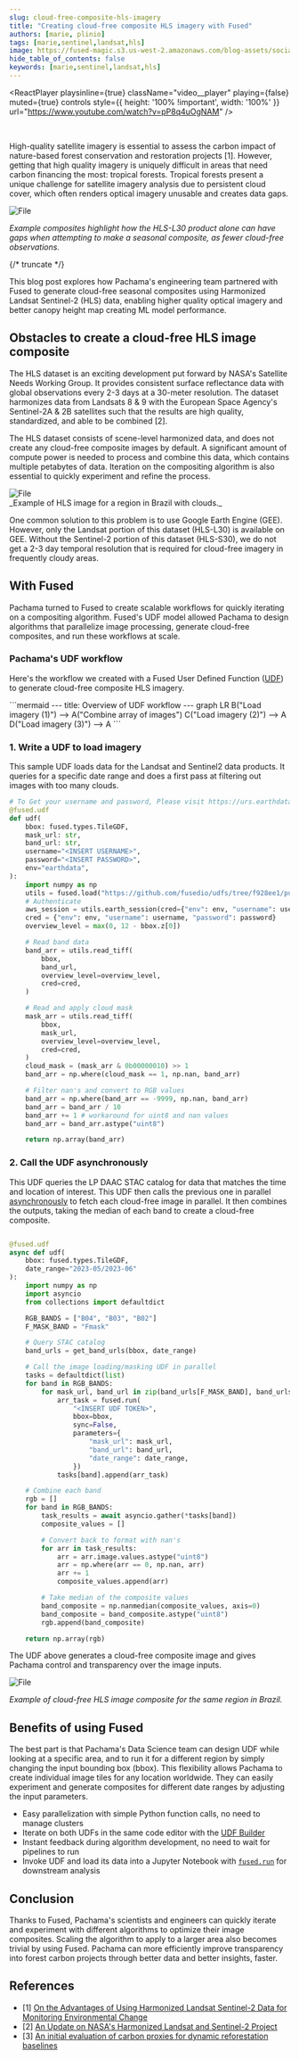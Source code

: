 ```yaml
---
slug: cloud-free-composite-hls-imagery
title: "Creating cloud-free composite HLS imagery with Fused"
authors: [marie, plinio]
tags: [marie,sentinel,landsat,hls]
image: https://fused-magic.s3.us-west-2.amazonaws.com/blog-assets/social_marie.png
hide_table_of_contents: false
keywords: [marie,sentinel,landsat,hls]
---
```





<ReactPlayer
    playsinline={true}
    className="video__player"
    playing={false}
    muted={true}
    controls
    style={{ height: '100% !important', width: '100%' }}
    url="https://www.youtube.com/watch?v=pP8q4uOgNAM"
/>

<br/>

High-quality satellite imagery is essential to assess the carbon impact of nature-based forest conservation and restoration projects [1]. However, getting that high quality imagery is uniquely difficult in areas that need carbon financing the most: tropical forests. Tropical forests present a unique challenge for satellite imagery analysis due to persistent cloud cover, which often renders optical imagery unusable and creates data gaps.




<div style={{textAlign: 'center'}}>
<img src={ImageCloud} alt="File" style={{}} />
</div>

_Example composites highlight how the HLS-L30 product alone can have gaps when attempting to make a seasonal composite, as fewer cloud-free observations._



{/* truncate */}


This blog post explores how Pachama's engineering team partnered with Fused to generate cloud-free seasonal composites using Harmonized Landsat Sentinel-2 (HLS) data, enabling higher quality optical imagery and better canopy height map creating ML model performance.




## Obstacles to create a cloud-free HLS image composite

The HLS dataset is an exciting development put forward by NASA's Satellite Needs Working Group. It provides consistent surface reflectance data with global observations every 2-3 days at a 30-meter resolution. The dataset harmonizes data from Landsats 8 & 9 with the European Space Agency's Sentinel-2A & 2B satellites such that the results are high quality, standardized, and able to be combined [2].

The HLS dataset consists of scene-level harmonized data, and does not create any cloud-free composite images by default. A significant amount of compute power is needed to process and combine this data, which contains multiple petabytes of data. Iteration on the compositing algorithm is also essential to quickly experiment and refine the process.


<div style={{textAlign: 'center'}}>
<img src={ImageCloud2} alt="File" style={{}} />
</div>
_Example of HLS image for a region in Brazil with clouds._

One common solution to this problem is to use Google Earth Engine (GEE). However, only the Landsat portion of this dataset (HLS-L30) is available on GEE. Without the Sentinel-2 portion of this dataset (HLS-S30), we do not get a 2-3 day temporal resolution that is required for cloud-free imagery in frequently cloudy areas.



## With Fused

Pachama turned to Fused to create scalable workflows for quickly iterating on a compositing algorithm. Fused's UDF model allowed Pachama to design algorithms that parallelize image processing, generate cloud-free composites, and run these workflows at scale.




### Pachama's UDF workflow

Here's the workflow we created with a Fused User Defined Function ([UDF](/core-concepts/write/)) to generate cloud-free composite HLS imagery.




<div style={{ textAlign: 'center' }}>
```mermaid
---
title: Overview of UDF workflow
---
graph LR
    B("Load imagery (1)")  -->  A("Combine array of images")
    C("Load imagery (2)")  -->  A
    D("Load imagery (3)")  -->  A
```
</div>

### 1. Write a UDF to load imagery

This sample UDF loads data for the Landsat and Sentinel2 data products. It queries for a specific date range and does a first pass at filtering out images with too many clouds.

```python showLineNumber
# To Get your username and password, Please visit https://urs.earthdata.nasa.gov
@fused.udf
def udf(
    bbox: fused.types.TileGDF,
    mask_url: str,
    band_url: str,
    username="<INSERT USERNAME>",
    password="<INSERT PASSWORD>",
    env="earthdata",
):
    import numpy as np
    utils = fused.load("https://github.com/fusedio/udfs/tree/f928ee1/public/common/").utils
    # Authenticate
    aws_session = utils.earth_session(cred={"env": env, "username": username, "password": password})
    cred = {"env": env, "username": username, "password": password}
    overview_level = max(0, 12 - bbox.z[0])

    # Read band data
    band_arr = utils.read_tiff(
        bbox,
        band_url,
        overview_level=overview_level,
        cred=cred,
    )

    # Read and apply cloud mask
    mask_arr = utils.read_tiff(
        bbox,
        mask_url,
        overview_level=overview_level,
        cred=cred,
    )
    cloud_mask = (mask_arr & 0b00000010) >> 1
    band_arr = np.where(cloud_mask == 1, np.nan, band_arr)

    # Filter nan's and convert to RGB values
    band_arr = np.where(band_arr == -9999, np.nan, band_arr)
    band_arr = band_arr / 10
    band_arr += 1 # workaround for uint8 and nan values
    band_arr = band_arr.astype("uint8")

    return np.array(band_arr)
```

### 2. Call the UDF asynchronously

This UDF queries the LP DAAC STAC catalog for data that matches the time and location of interest. This UDF then calls the previous one in parallel [asynchronously](/core-concepts/async/) to fetch each cloud-free image in parallel. It then combines the outputs, taking the median of each band to create a cloud-free composite.


```python showLineNumber

@fused.udf
async def udf(
    bbox: fused.types.TileGDF,
    date_range="2023-05/2023-06"
):
    import numpy as np
    import asyncio
    from collections import defaultdict

    RGB_BANDS = ["B04", "B03", "B02"]
    F_MASK_BAND = "Fmask"

    # Query STAC catalog
    band_urls = get_band_urls(bbox, date_range)

    # Call the image loading/masking UDF in parallel
    tasks = defaultdict(list)
    for band in RGB_BANDS:
        for mask_url, band_url in zip(band_urls[F_MASK_BAND], band_urls[band]):
            arr_task = fused.run(
                "<INSERT UDF TOKEN>",
                bbox=bbox,
                sync=False,
                parameters={
                    "mask_url": mask_url,
                    "band_url": band_url,
                    "date_range": date_range,
                })
            tasks[band].append(arr_task)

    # Combine each band
    rgb = []
    for band in RGB_BANDS:
        task_results = await asyncio.gather(*tasks[band])
        composite_values = []

        # Convert back to format with nan's
        for arr in task_results:
            arr = arr.image.values.astype("uint8")
            arr = np.where(arr == 0, np.nan, arr)
            arr += 1
            composite_values.append(arr)

        # Take median of the composite values
        band_composite = np.nanmedian(composite_values, axis=0)
        band_composite = band_composite.astype("uint8")
        rgb.append(band_composite)

    return np.array(rgb)
```

The UDF above generates a cloud-free composite image and gives Pachama control and transparency over the image inputs.



<div style={{textAlign: 'center'}}>
<img src={ImageClear2} alt="File" style={{}} />
</div>

_Example of cloud-free HLS image composite for the same region in Brazil._


## Benefits of using Fused

The best part is that Pachama's Data Science team can design UDF while looking at a specific area, and to run it for a different region by simply changing the input bounding box (bbox). This flexibility allows Pachama to create individual image tiles for any location worldwide. They can easily experiment and generate composites for different date ranges by adjusting the input parameters.

- Easy parallelization with simple Python function calls, no need to manage clusters
- Iterate on both UDFs in the same code editor with the [UDF Builder](/workbench/udf-builder/)
- Instant feedback during algorithm development, no need to wait for pipelines to run
- Invoke UDF and load its data into a Jupyter Notebook with [`fused.run`](/core-concepts/run-udfs/) for downstream analysis


## Conclusion

Thanks to Fused, Pachama's scientists and engineers can quickly iterate and experiment with different algorithms to optimize their image composites. Scaling the algorithm to apply to a larger area also becomes trivial by using Fused. Pachama can more efficiently improve transparency into forest carbon projects through better data and better insights, faster.

## References

- [1] [On the Advantages of Using Harmonized Landsat Sentinel-2 Data for Monitoring Environmental Change](https://ntrs.nasa.gov/citations/20230017735)
- [2] [An Update on NASA's Harmonized Landsat and Sentinel-2 Project](https://agu.confex.com/agu/fm23/meetingapp.cgi/Paper/1349051)
- [3] [An initial evaluation of carbon proxies for dynamic reforestation baselines](https://pachama.com/blog/dynamic-reforestation-baselines/)
